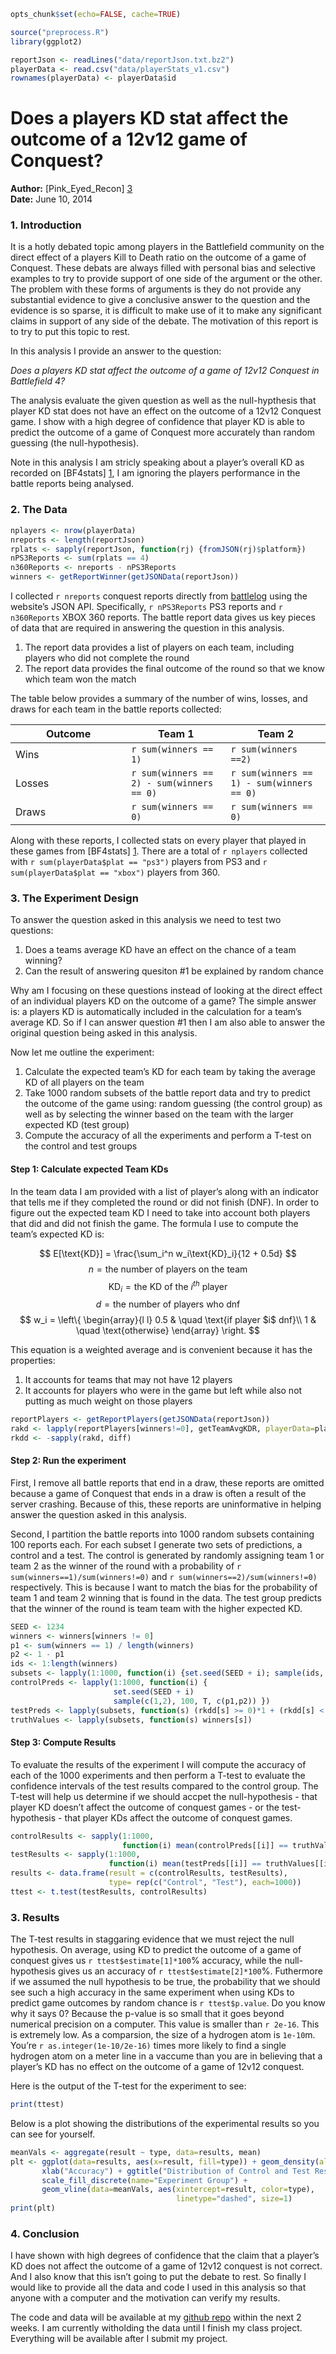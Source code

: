 ```r
opts_chunk$set(echo=FALSE, cache=TRUE)
```


```r
source("preprocess.R")
library(ggplot2)

reportJson <- readLines("data/reportJson.txt.bz2")
playerData <- read.csv("data/playerStats_v1.csv")
rownames(playerData) <- playerData$id
```

Does a players KD stat affect the outcome of a 12v12 game of Conquest?
=======================================================================

**Author:** [Pink_Eyed_Recon] [3]  
**Date:** June 10, 2014

### 1. Introduction
It is a hotly debated topic among players in the Battlefield community on the direct
effect of a players Kill to Death ratio on the outcome of a game of Conquest. These
debats are always filled with personal bias and selective examples to try to provide
support of one side of the argument or the other. The problem with these forms of
arguments is they do not provide any substantial evidence to give a conclusive answer
to the question and the evidence is so sparse, it is difficult to make use of it to
make any significant claims in support of any side of the debate. The motivation of 
this report is to try to put this topic to rest.

In this analysis I provide an answer to the question: 

*Does a players KD stat affect the outcome of a game of 12v12 Conquest in 
Battlefield 4?*

The analysis evaluate the given question as well as the null-hypthesis that player KD
stat does not have an effect on the outcome of a 12v12 Conquest game. I show with a
high degree of confidence that player KD is able to predict the outcome of a game of 
Conquest more accurately than random guessing (the null-hypothesis).

Note in this analysis I am stricly speaking about a player's overall KD as recorded
on [BF4stats] [1], I am ignoring the players performance in the battle reports being
analysed.

### 2. The Data
```r
nplayers <- nrow(playerData)
nreports <- length(reportJson)
rplats <- sapply(reportJson, function(rj) {fromJSON(rj)$platform})
nPS3Reports <- sum(rplats == 4)
n360Reports <- nreports - nPS3Reports
winners <- getReportWinner(getJSONData(reportJson))
```
I collected `r nreports` conquest reports directly from [battlelog][2] using the
website's JSON API. Specifically, `r nPS3Reports` PS3 reports and `r n360Reports` XBOX
360 reports. The battle report data gives us key pieces of data that are required in
answering the question in this analysis. 

1. The report data provides a list of players on each team, including players who did 
not complete the round
2. The report data provides the final outcome of the round so that we know which team
won the match

The table below provides a summary of the number of wins, losses, and draws for each
team in the battle reports collected:

| Outcome | Team 1 | Team 2 |
| ------- | ------ | ------ |
| Wins | `r sum(winners == 1)` | `r sum(winners ==2)` |
| Losses | `r sum(winners == 2) - sum(winners == 0)` | `r sum(winners == 1) - sum(winners == 0)` | 
| Draws | `r sum(winners == 0)` | `r sum(winners == 0)` |

Along with these reports, I collected stats on every player that played in these games
from [BF4stats] [1]. There are a total of `r nplayers` collected with 
`r sum(playerData$plat == "ps3")` players from PS3 and 
`r sum(playerData$plat == "xbox")` players from 360.

### 3. The Experiment Design 
To answer the question asked in this analysis we need to test two questions:

1. Does a teams average KD have an effect on the chance of a team winning?
2. Can the result of answering quesiton #1 be explained by random chance

Why am I focusing on these questions instead of looking at the direct effect of
an individual players KD on the outcome of a game? The simple answer is: a players KD 
is automatically included in the calculation for a team's average KD. So if I can
answer question #1 then I am also able to answer the original question being asked
in this analysis. 

Now let me outline the experiment:

1. Calculate the expected team's KD for each team by taking the average KD of all 
players on the team
2. Take 1000 random subsets of the battle report data and try to predict the outcome
of the game using: random guessing (the control group) as well as by selecting the
winner based on the team with the larger expected KD (test group)
3. Compute the accuracy of all the experiments and perform a T-test on the control and
test groups

#### Step 1: Calculate expected Team KDs
In the team data I am provided with a list of player's along with an indicator that 
tells me if they completed the round or did not finish (DNF). In order to figure out
the expected team KD I need to take into account both players that did and did not
finish the game. The formula I use to compute the team's expected KD is:

$$
E[\text{KD}] = \frac{\sum_i^n w_i\text{KD}_i}{12 + 0.5d}
$$
$$
n = \text{the number of players on the team}
$$
$$
\text{KD}_i = \text{the KD of the $i^{th}$ player}
$$
$$
d = \text{the number of players who dnf}
$$
$$
w_i = \left\{ 
  \begin{array}{l l}
    0.5 & \quad \text{if player $i$ dnf}\\
    1 & \quad \text{otherwise}
  \end{array} \right.
$$

This equation is a weighted average and is convenient because it has the properties: 

1. It accounts for teams that may not have 12 players
2. It accounts for players who were in the game but left while also not putting as 
much weight on those players

```r
reportPlayers <- getReportPlayers(getJSONData(reportJson))
rakd <- lapply(reportPlayers[winners!=0], getTeamAvgKDR, playerData=playerData)
rkdd <- -sapply(rakd, diff)
```

#### Step 2: Run the experiment
First, I remove all battle reports that end in a draw, these reports are omitted
because a game of Conquest that ends in a draw is often a result of the server 
crashing. Because of this, these reports are uninformative in helping answer the
question asked in this analysis.

Second, I partition the battle reports into 1000 random subsets containing 100 reports
each. For each subset I generate two sets of predictions, a control and a test. The 
control is generated by randomly assigning team 1 or team 2 as the winner of the round
with a probability of `r sum(winners==1)/sum(winners!=0)` and 
`r sum(winners==2)/sum(winners!=0)` respectively. This is because I want to
match the bias for the probability of team 1 and team 2 winning that is found in the
data. The test group predicts that the winner of the round is team team with the
higher expected KD. 

```r
SEED <- 1234
winners <- winners[winners != 0]
p1 <- sum(winners == 1) / length(winners)
p2 <- 1 - p1
ids <- 1:length(winners)
subsets <- lapply(1:1000, function(i) {set.seed(SEED + i); sample(ids, 100)})
controlPreds <- lapply(1:1000, function(i) {
                       set.seed(SEED + i)
                       sample(c(1,2), 100, T, c(p1,p2)) })
testPreds <- lapply(subsets, function(s) (rkdd[s] >= 0)*1 + (rkdd[s] < 0)*2)
truthValues <- lapply(subsets, function(s) winners[s])
```

#### Step 3: Compute Results
To evaluate the results of the experiment I will compute the accuracy of each of the
1000 experiments and then perform a T-test to evaluate the confidence intervals of the
test results compared to the control group. The T-test will help us determine if we
should accpet the null-hypothesis - that player KD doesn't affect the outcome of
conquest games - or the test-hypothesis - that player KDs affect the outcome of 
conquest games. 

```r
controlResults <- sapply(1:1000, 
                         function(i) mean(controlPreds[[i]] == truthValues[[i]]))
testResults <- sapply(1:1000, 
                      function(i) mean(testPreds[[i]] == truthValues[[i]]))
results <- data.frame(result = c(controlResults, testResults), 
                      type= rep(c("Control", "Test"), each=1000))
ttest <- t.test(testResults, controlResults)
```

### 3. Results
The T-test results in staggaring evidence that we must reject the null hypothesis. 
On average, using KD to predict the outcome of a game of conquest gives us 
`r ttest$estimate[1]*100`% accuracy, while the null-hypothesis gives us an accuracy
of `r ttest$estimate[2]*100`%. Futhermore if we assumed the null hypothesis to be
true, the probability that we should see such a high accuracy in the same experiment
when using KDs to predict game outcomes by random chance is `r ttest$p.value`. Do you 
know why it says 0? Because the p-value is so small that it goes beyond numerical
precision on a computer. This value is smaller than `r 2e-16`. This is extremely low.
As a comparsion, the size of a hydrogen atom is `1e-10`m. You're 
`r as.integer(1e-10/2e-16)` times more likely to find a single hydrogen atom on a
meter line in a vaccume than you are in believing that a player's KD has no effect on
the outcome of a game of 12v12 conquest.

Here is the output of the T-test for the experiment to see:
```r
print(ttest)
```

Below is a plot showing the distributions of the experimental results so you can see
for yourself. 
```r
meanVals <- aggregate(result ~ type, data=results, mean)
plt <- ggplot(data=results, aes(x=result, fill=type)) + geom_density(alpha=0.5) +
       xlab("Accuracy") + ggtitle("Distribution of Control and Test Results") + 
       scale_fill_discrete(name="Experiment Group") + 
       geom_vline(data=meanVals, aes(xintercept=result, color=type), 
                                     linetype="dashed", size=1)
print(plt)
```

### 4. Conclusion
I have shown with high degrees of confidence that the claim that a player's KD does
not affect the outcome of a game of 12v12 conquest is not correct. And I also know
that this isn't going to put the debate to rest. So finally I would like to provide 
all the data and code I used in this analysis so that anyone with a computer and the
motivation can verify my results. 

The code and data will be available at my [github repo][4] within the next 2 weeks. I
am currently witholding the data until I finish my class project. Everything will be 
available after I submit my project. 

[1]: http://bf4stats.com
[2]: http://battlelog.battlefield.com
[3]: http://battlelog.battlefield.com/bf4/user/Pink_Eyed_Recon/
[4]: https://github.com/beegieb/bf4gamepredictior